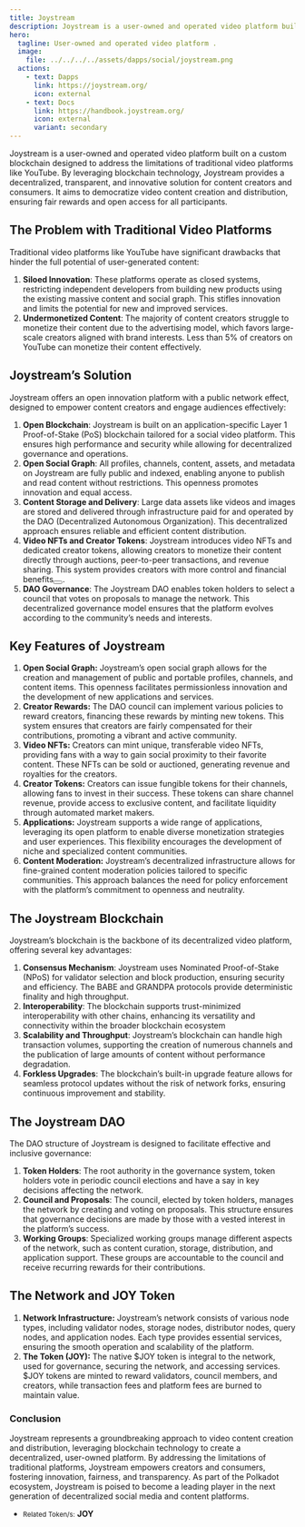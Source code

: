 ```yaml
---
title: Joystream
description: Joystream is a user-owned and operated video platform built on a custom blockchain designed to address the limitations of traditional video platforms like YouTube.
hero:
  tagline: User-owned and operated video platform .
  image: 
    file: ../../../../assets/dapps/social/joystream.png
  actions:
    - text: Dapps
      link: https://joystream.org/
      icon: external
    - text: Docs
      link: https://handbook.joystream.org/
      icon: external
      variant: secondary
---
```



Joystream is a user-owned and operated video platform built on a custom blockchain designed to address the limitations of traditional video platforms like YouTube. By leveraging blockchain technology, Joystream provides a decentralized, transparent, and innovative solution for content creators and consumers. It aims to democratize video content creation and distribution, ensuring fair rewards and open access for all participants.

## The Problem with Traditional Video Platforms
Traditional video platforms like YouTube have significant drawbacks that hinder the full potential of user-generated content:
1. **Siloed Innovation**: These platforms operate as closed systems, restricting independent developers from building new products using the existing massive content and social graph. This stifles innovation and limits the potential for new and improved services.
2. **Undermonetized Content**: The majority of content creators struggle to monetize their content due to the advertising model, which favors large-scale creators aligned with brand interests. Less than 5% of creators on YouTube can monetize their content effectively​​.

## Joystream’s Solution
Joystream offers an open innovation platform with a public network effect, designed to empower content creators and engage audiences effectively:
1. **Open Blockchain**: Joystream is built on an application-specific Layer 1 Proof-of-Stake (PoS) blockchain tailored for a social video platform. This ensures high performance and security while allowing for decentralized governance and operations​.
2. **Open Social Graph**: All profiles, channels, content, assets, and metadata on Joystream are fully public and indexed, enabling anyone to publish and read content without restrictions. This openness promotes innovation and equal access​.
3. **Content Storage and Delivery**: Large data assets like videos and images are stored and delivered through infrastructure paid for and operated by the DAO (Decentralized Autonomous Organization). This decentralized approach ensures reliable and efficient content distribution.
4. **Video NFTs and Creator Tokens**: Joystream introduces video NFTs and dedicated creator tokens, allowing creators to monetize their content directly through auctions, peer-to-peer transactions, and revenue sharing. This system provides creators with more control and financial benefits​<button></button>​.
5. **DAO Governance**: The Joystream DAO enables token holders to select a council that votes on proposals to manage the network. This decentralized governance model ensures that the platform evolves according to the community’s needs and interests​.

## Key Features of Joystream
1. **Open Social Graph:** Joystream’s open social graph allows for the creation and management of public and portable profiles, channels, and content items. This openness facilitates permissionless innovation and the development of new applications and services​​.
2. **Creator Rewards:** The DAO council can implement various policies to reward creators, financing these rewards by minting new tokens. This system ensures that creators are fairly compensated for their contributions, promoting a vibrant and active community​​.
3. **Video NFTs:** Creators can mint unique, transferable video NFTs, providing fans with a way to gain social proximity to their favorite content. These NFTs can be sold or auctioned, generating revenue and royalties for the creators​.
4. **Creator Tokens:** Creators can issue fungible tokens for their channels, allowing fans to invest in their success. These tokens can share channel revenue, provide access to exclusive content, and facilitate liquidity through automated market makers​.
5. **Applications:** Joystream supports a wide range of applications, leveraging its open platform to enable diverse monetization strategies and user experiences. This flexibility encourages the development of niche and specialized content communities.
6. **Content Moderation:** Joystream’s decentralized infrastructure allows for fine-grained content moderation policies tailored to specific communities. This approach balances the need for policy enforcement with the platform’s commitment to openness and neutrality​.

## The Joystream Blockchain
Joystream’s blockchain is the backbone of its decentralized video platform, offering several key advantages:
1. **Consensus Mechanism**: Joystream uses Nominated Proof-of-Stake (NPoS) for validator selection and block production, ensuring security and efficiency. The BABE and GRANDPA protocols provide deterministic finality and high throughput​.
2. **Interoperability**: The blockchain supports trust-minimized interoperability with other chains, enhancing its versatility and connectivity within the broader blockchain ecosystem​
3. **Scalability and Throughput**: Joystream’s blockchain can handle high transaction volumes, supporting the creation of numerous channels and the publication of large amounts of content without performance degradation​.
4. **Forkless Upgrades**: The blockchain’s built-in upgrade feature allows for seamless protocol updates without the risk of network forks, ensuring continuous improvement and stability​​.

## The Joystream DAO
The DAO structure of Joystream is designed to facilitate effective and inclusive governance:
1. **Token Holders**: The root authority in the governance system, token holders vote in periodic council elections and have a say in key decisions affecting the network​​.
2. **Council and Proposals**: The council, elected by token holders, manages the network by creating and voting on proposals. This structure ensures that governance decisions are made by those with a vested interest in the platform’s success​.
3. **Working Groups**: Specialized working groups manage different aspects of the network, such as content curation, storage, distribution, and application support. These groups are accountable to the council and receive recurring rewards for their contributions​.

## The Network and JOY Token
1. **Network Infrastructure:** Joystream’s network consists of various node types, including validator nodes, storage nodes, distributor nodes, query nodes, and application nodes. Each type provides essential services, ensuring the smooth operation and scalability of the platform​.
2. **The Token (JOY):** The native $JOY token is integral to the network, used for governance, securing the network, and accessing services. $JOY tokens are minted to reward validators, council members, and creators, while transaction fees and platform fees are burned to maintain value​​.

### Conclusion
Joystream represents a groundbreaking approach to video content creation and distribution, leveraging blockchain technology to create a decentralized, user-owned platform. By addressing the limitations of traditional platforms, Joystream empowers creators and consumers, fostering innovation, fairness, and transparency. As part of the Polkadot ecosystem, Joystream is poised to become a leading player in the next generation of decentralized social media and content platforms.

- <small>Related Token/s:</small> **JOY**